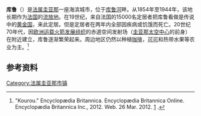 {{noteTA|1=zh-hans:卡宴;zh-hk:皆因;zh-tw:開雲;}}
{{Infobox French commune
|name                   = 库鲁|image                  = Kourou allée bac path.jpg
|map size               = 220px
|adjustable map         = kourou.PNG
|map caption            = 库鲁市在法属圭亚那的位置（红色）|image coat of arms     = Blason Kourou.svg

|region                 = [[French_Guiana|Guyane]]
|department             = [[French_Guiana|Guyane]]
|arrondissement         = 卡宴
|canton                 =
|INSEE                  = 97304
|postal code            = 97310
|mayor                  = François Ringuet
|term                   = 
|intercommunality       =
|latitude               = 5.1597
|longitude              = -52.6503
|elevation m            = 
|elevation min m        =
|elevation max m        =
|area km2               = 2160
|population             = 25260
|population date        = 2011<ref name="population">{{cite web|url=http://insee.fr/fr/ppp/bases-de-donnees/recensement/populations-legales/pages2013/zip/HIST_POP_COM_RP11.zip|title=Historique des populations par commune depuis 1961|author=[[INSEE|INSEE]]|accessdate=2014-02-01|archive-date=2015-09-24|archive-url=https://web.archive.org/web/20150924211452/http://www.insee.fr/fr/ppp/bases-de-donnees/recensement/populations-legales/pages2013/zip/HIST_POP_COM_RP11.zip|dead-url=no}}</ref>
}}
'''库鲁'''（{{lang-fr|Kourou}}）是[[法属圭亚那|法属圭亚那]]一座海滨城市，位于[[库鲁河_(法属圭亚那)|库鲁河]]畔。从1854年至1944年，该地长期作为[[法国|法国]]的[[流放地|流放地]]。在19世纪，来自法国的15000名定居者把库鲁看做是传说中的[[黄金国|黄金国]]，来此定居。但是定居者在两年内全部因疾病或饥饿而死亡。20世纪70年代，因[[欧洲运载火箭发展组织|欧洲运载火箭发展组织]]的赤道空间发射场（[[圭亚那太空中心|圭亚那太空中心]]的前身）在附近建立，库鲁逐渐繁荣起来。周边地区仍然以种植[[咖啡|咖啡]]，[[可可|可可]]和热带水果等农业为主。<ref>"Kourou." Encyclopædia Britannica. Encyclopædia Britannica Online. Encyclopædia Britannica Inc., 2012. Web. 26 Mar. 2012. [http://www.britannica.com/EBchecked/topic/322981/Kourou] {{Wayback|url=http://www.britannica.com/EBchecked/topic/322981/Kourou |date=20100722083721 }}.</ref>

==参考资料==
{{reflist}}
[[Category:法属圭亚那市镇|Category:法属圭亚那市镇]]